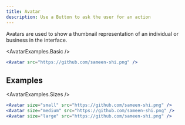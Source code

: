 ```yaml
---
title: Avatar
description: Use a Button to ask the user for an action
---
```



<div className="description">
  Avatars are used to show a thumbnail representation of an individual or business in the interface.
</div>



<div className="example preview-first preview-margin">

<AvatarExamples.Basic />

```jsx
<Avatar src="https://github.com/sameen-shi.png" />
```

</div>

<PropsTable for="Avatar" />

## Examples

<div className="example preview-first preview-margin">

<AvatarExamples.Sizes />

```jsx
<Avatar size="small" src="https://github.com/sameen-shi.png" />
<Avatar size="medium" src="https://github.com/sameen-shi.png" />
<Avatar size="large" src="https://github.com/sameen-shi.png" />
```

</div>
